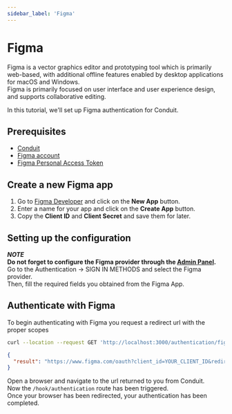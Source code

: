 ```yaml
---
sidebar_label: 'Figma'
---
```


# Figma

Figma is a vector graphics editor and prototyping tool which is primarily web-based, with additional offline features enabled by desktop applications for macOS and Windows.<br />
Figma is primarily focused on user interface and user experience design, and supports collaborative editing.

In this tutorial, we'll set up Figma authentication for Conduit.<br />

## Prerequisites

- [Conduit](https://getconduit.dev)
- [Figma account](https://www.figma.com/)
- [Figma Personal Access Token](https://www.figma.com/developers/docs#auth)

## Create a new Figma app

1. Go to [Figma Developer](https://www.figma.com/developers/apps) and click on the **New App** button.
2. Enter a name for your app and click on the **Create App** button.
3. Copy the **Client ID** and **Client Secret** and save them for later.

## Setting up the configuration

***NOTE***<br />
**Do not forget to configure the Figma provider through the [Admin Panel](../../config#third-party-providers).**<br />
Go to the Authentication -> SIGN IN METHODS and select the Figma provider.<br />
Then, fill the required fields you obtained from the Figma App.

## Authenticate with Figma

To begin authenticating with Figma you request a redirect url with the proper scopes<br />

``` bash title="Request"
curl --location --request GET 'http://localhost:3000/authentication/figma'
```

``` json title="Response"
{
  "result": "https://www.figma.com/oauth?client_id=YOUR_CLIENT_ID&redirect_uri=http%3A%2F%2Flocalhost%3A3000%2Fauthentication%2Ffigma%2Fcallback&scope=file_read&state=YOUR_STATE"
}
```

Open a browser and navigate to the url returned to you from Conduit.<br />
Now the `/hook/authentication` route has been triggered.<br />
Once your browser has been redirected, your authentication has been completed.
